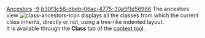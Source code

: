 [[Property:title|Ancestors]]
[[Property:weight|-9]]
[[Property:uuid|b30f3c56-dbeb-06ac-4775-30a5f1d56966]]
The ancestors view  [[Image:class-ancestors-icon]] displays all the classes from which the current class inherits, directly or not, using a tree-like indented layout. <br/>
It is available through the '''Class''' tab of the [[EiffelStudio window overview|context tool]] . 

{{seealso|<br/>
[[Descendants|Descendants]]  }}




